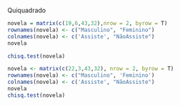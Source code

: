 Quiquadrado
```{r}
novela = matrix(c(19,6,43,32),nrow = 2, byrow = T)
rownames(novela) <- c("Masculino", "Feminino")
colnames(novela) <- c('Assiste', "NãoAssiste")
novela
```

```{r}
chisq.test(novela)
```


```{r}
novela <- matrix(c(22,3,43,32), nrow = 2, byrow = T)
rownames(novela) <- c("Masculino", 'Feminino')
colnames(novela) <- c('Assiste', "NãoAssiste")
novela
chisq.test(novela)
```

